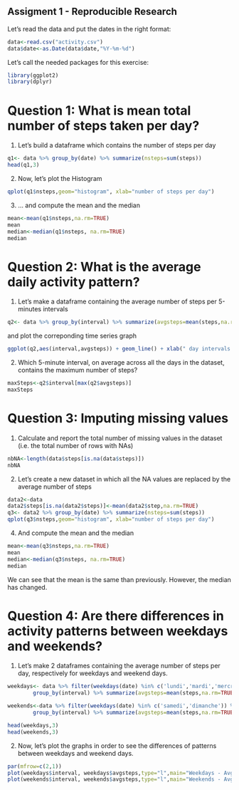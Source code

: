 Assigment 1 - Reproducible Research
--------------


Let's read the data and put the dates in the right format:

```r
data<-read.csv("activity.csv")
data$date<-as.Date(data$date,"%Y-%m-%d")
```
Let's call the needed packages for this exercise:
```r
library(ggplot2)
library(dplyr)
```


# Question 1: What is mean total number of steps taken per day?  

1. Let's build a dataframe which contains the number of steps per day  
```r
q1<- data %>% group_by(date) %>% summarize(nsteps=sum(steps))
head(q1,3)
```

2. Now, let's plot the Histogram  
```r
qplot(q1$nsteps,geom="histogram", xlab="number of steps per day")
```

3. ... and compute the mean and the median  
```r
mean<-mean(q1$nsteps,na.rm=TRUE)
mean
median<-median(q1$nsteps, na.rm=TRUE)
median
```

# Question 2: What is the average daily activity pattern?
  
1. Let's make a dataframe containing the average number of steps per 5-minutes intervals  
```r
q2<- data %>% group_by(interval) %>% summarize(avgsteps=mean(steps,na.rm=TRUE))  
```
and plot the correponding time series graph
```r
ggplot(q2,aes(interval,avgsteps)) + geom_line() + xlab(" day intervals (HHMM)") + ylab("Average number of steps")
```
2. Which 5-minute interval, on average across all the days in the dataset, contains the maximum number of steps?   
```r
maxSteps<-q2$interval[max(q2$avgsteps)]
maxSteps
```

# Question 3: Imputing missing values  

1. Calculate and report the total number of missing values in the dataset (i.e. the total number of rows with NAs)
```r
nbNA<-length(data$steps[is.na(data$steps)])
nbNA
```
2. Let's create a new dataset in which all the NA values are replaced by the average number of steps
```r
data2<-data
data2$steps[is.na(data2$steps)]<-mean(data2$step,na.rm=TRUE)
q3<- data2 %>% group_by(date) %>% summarize(nsteps=sum(steps))
qplot(q3$nsteps,geom="histogram", xlab="number of steps per day")
```
4. And compute the mean and the median
```r
mean<-mean(q3$nsteps,na.rm=TRUE)
mean
median<-median(q3$nsteps, na.rm=TRUE)
median
```
We can see that the mean is the same than previously. However, the median has changed.  


# Question 4: Are there differences in activity patterns between weekdays and weekends?  

1. Let's make 2 dataframes containing the average number of steps per day, respectively for weekdays and weekend days. 
```r
weekdays<- data %>% filter(weekdays(date) %in% c('lundi','mardi','mercredi','jeudi','vendredi')) %>% 
        group_by(interval) %>% summarize(avgsteps=mean(steps,na.rm=TRUE))

weekends<-data %>% filter(weekdays(date) %in% c('samedi','dimanche')) %>% 
        group_by(interval) %>% summarize(avgsteps=mean(steps,na.rm=TRUE))

head(weekdays,3)
head(weekends,3)
```
2. Now, let's plot the graphs in order to see the differences of patterns between weekdays and weekend days. 
```r
par(mfrow=c(2,1))
plot(weekdays$interval, weekdays$avgsteps,type="l",main="Weekdays - Avg number of steps per day", ylab="steps", xlab="Hour (HHMM)")
plot(weekends$interval, weekends$avgsteps,type="l",main="Weekends - Avg number of steps per day", ylab="steps", xlab="Hour (HHMM)")
```
